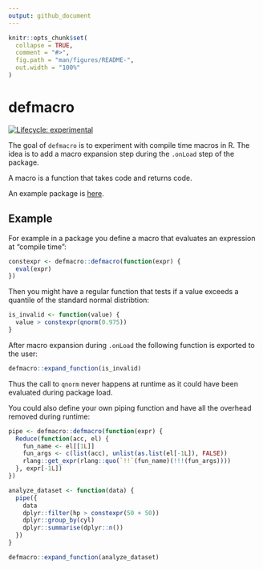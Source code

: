 ```yaml
---
output: github_document
---
```


<!-- README.md is generated from README.Rmd. Please edit that file -->

```r
knitr::opts_chunk$set(
  collapse = TRUE,
  comment = "#>",
  fig.path = "man/figures/README-",
  out.width = "100%"
)
```
# defmacro

<!-- badges: start -->
[![Lifecycle: experimental](https://img.shields.io/badge/lifecycle-experimental-orange.svg)](https://www.tidyverse.org/lifecycle/#experimental)
<!-- badges: end -->

The goal of `defmacro` is to experiment with compile time macros in R.
The idea is to add a macro expansion step during the `.onLoad` step of the package.

A macro is a function that takes code and returns code.

An example package is [here](https://github.com/dirkschumacher/defmacroex).

## Example

For example in a package you define a macro that evaluates an expression at "compile time":

```r
constexpr <- defmacro::defmacro(function(expr) {
  eval(expr)
})
```

Then you might have a regular function that tests if a value exceeds a quantile of the standard normal distribtion:

```r
is_invalid <- function(value) {
  value > constexpr(qnorm(0.975))
}
```

After macro expansion during `.onLoad` the following function is exported to the user:

```r
defmacro::expand_function(is_invalid)
```

Thus the call to `qnorm` never happens at runtime as it could have been evaluated during package load.

You could also define your own piping function and have all the overhead removed during runtime:

```r
pipe <- defmacro::defmacro(function(expr) {
  Reduce(function(acc, el) {
    fun_name <- el[[1L]]
    fun_args <- c(list(acc), unlist(as.list(el[-1L]), FALSE))
    rlang::get_expr(rlang::quo(`!!`(fun_name)(!!!(fun_args))))
  }, expr[-1L])
})
```

```r
analyze_dataset <- function(data) {
  pipe({
    data
    dplyr::filter(hp > constexpr(50 + 50))
    dplyr::group_by(cyl)
    dplyr::summarise(dplyr::n())
  })
}
```

```r
defmacro::expand_function(analyze_dataset)
```

